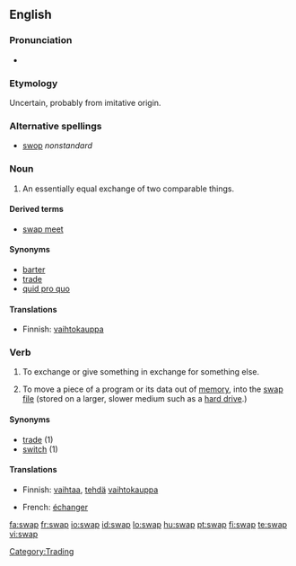 {{wikipedia}}
==English==

===Pronunciation===
* {{audio|en-us-swap.ogg|Audio (US)}}
*: {{rhymes|ɒp}}

===Etymology===
Uncertain, probably from imitative origin.

===Alternative spellings===
* [[swop]]  ''nonstandard''

===Noun===
{{en-noun}}

# An essentially equal exchange of two comparable things.

====Derived terms====
* [[swap meet]]

====Synonyms====
* [[barter]]
* [[trade]]
* [[quid pro quo]]

====Translations====
{{trans-top|en equal exchange}}
* Finnish: [[vaihtokauppa]]
{{trans-mid}}
{{trans-bottom}}

===Verb===
{{en-verb|swaps|swapping|swapped}}

# To exchange or give something in exchange for something else.
# {{computing|always with "out"}} To move a piece of a program or its data out of [[memory]], into the [[swap file]] (stored on a larger, slower medium such as a [[hard drive]].)

====Synonyms====
* [[trade]] (1)
* [[switch]] (1)

====Translations====
{{trans-top|exchange or give (something) in exchange for}}
* Finnish: [[vaihtaa]], [[tehdä]] [[vaihtokauppa]]
{{trans-mid}}
* French: [[échanger]]
{{trans-bottom}}

[[Category:Trading]]

[[fa:swap]]
[[fr:swap]]
[[io:swap]]
[[id:swap]]
[[lo:swap]]
[[hu:swap]]
[[pt:swap]]
[[fi:swap]]
[[te:swap]]
[[vi:swap]]